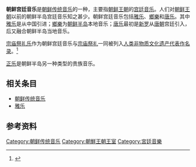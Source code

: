 '''朝鲜宫廷音乐'''是[[朝鲜传统音乐|朝鲜传统音乐]]的一种，主要指[[朝鲜王朝|朝鲜王朝]]的[[宫廷音乐|宫廷音乐]]。人们对[[朝鲜王朝|朝鲜王朝]]以前的朝鲜半岛宫廷音乐知之甚少。朝鲜宫廷音乐包括[[朝鮮雅樂|雅乐]]、[[鄉樂|鄉樂]]和[[唐乐|唐乐]]。其中[[朝鮮雅樂|雅乐]]是从中国引进；[[鄉樂|鄉樂]]为[[朝鲜半岛|朝鲜半岛]]本地音乐；[[唐乐|唐乐]]最初是[[新罗|新罗]]从[[唐朝|唐朝]]宫廷引入，后又融合朝鲜半岛当地音乐。

[[宗庙祭礼乐|宗庙祭礼乐]]作为朝鲜宫廷音乐与[[宗庙大祭|宗庙祭礼]]一同被列入[[人类非物质文化遗产代表作名录|人类非物质文化遗产代表作名录]]。<ref>{{Cite web |url=http://www.jongmyo.net/sub/company/eng_com_greeting.asp |title=Introduction of Jongmyo |access-date=2009-05-16 |archive-date=2007-10-23 |archive-url=https://web.archive.org/web/20071023052109/http://www.jongmyo.net/sub/company/eng_com_greeting.asp |dead-url=yes }}</ref>

[[正乐|正乐]]是朝鲜半岛另一种类型的贵族音乐。

== 相关条目 ==
* [[朝鲜传统音乐|朝鲜传统音乐]]
* [[雅乐|雅乐]]

== 参考资料 ==
{{reflist}}

[[Category:朝鲜传统音乐|Category:朝鲜传统音乐]]
[[Category:朝鮮王朝王室|Category:朝鮮王朝王室]]
[[Category:宮廷音樂|Category:宮廷音樂]]